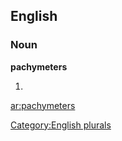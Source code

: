 
==English==

===Noun===
'''pachymeters'''

# {{plural of|[[pachymeter]]}}

[[Category:English plurals]]

[[ar:pachymeters]]